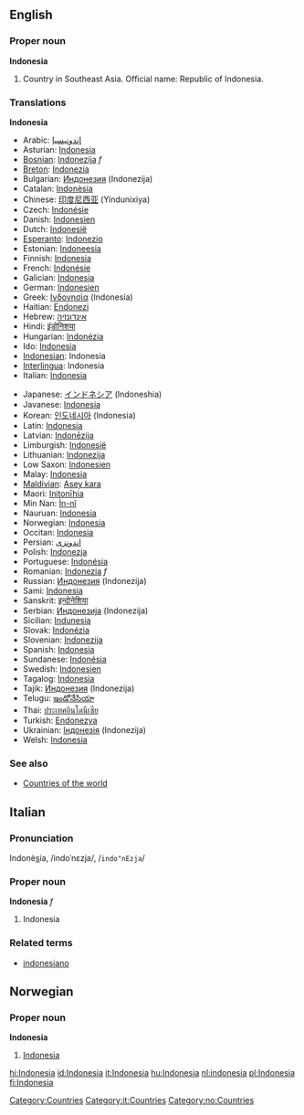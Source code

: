 ==English==
{{Wikipedia}}
===Proper noun===
'''Indonesia'''
# Country in Southeast Asia. Official name: Republic of Indonesia.

===Translations===
<!--DefA-->'''Indonesia'''
{{top}}
<!--languages from A to I go here-->
*Arabic: [[إندونيسيا]]
*Asturian: [[Indonesia]]
*[[Bosnian]]: [[Indonezija]] ''f''
*[[Breton]]: [[Indonezia]]
*Bulgarian: [[Индонезия]] (Indonezija)
*Catalan: [[Indonèsia]]
*Chinese: [[印度尼西亚]] (Yindunixiya)
*Czech: [[Indonésie]]
*Danish: [[Indonesien]]
*Dutch: [[Indonesië]]
*[[Esperanto]]: [[Indonezio]]
*Estonian: [[Indoneesia]]
*Finnish: [[Indonesia]]
*French: [[Indonésie]]
*Galician: [[Indonesia]]
*German: [[Indonesien]]
*Greek: [[Ινδονησία]] (Indonesía)
*Haitian: [[Endonezi]]
*Hebrew: [[אינדונזיה]]
*Hindi: [[इंडोनिशया]]
*Hungarian: [[Indonézia]]
*Ido: [[Indonesia]]
*[[Indonesian]]: Indonesia
*[[Interlingua]]: Indonesia
*Italian: [[Indonesia]]
{{mid}}
<!--languages from J to Z go here-->
*Japanese: [[インドネシア]] (Indoneshia)
*Javanese: [[Indonesia]]
*Korean: [[인도네시아]] (Indonesia)
*Latin: [[Indonesia]]
*Latvian: [[Indonēzija]]
*Limburgish: [[Indonesië]]
*Lithuanian: [[Indonezija]]
*Low Saxon: [[Indonesien]]
*Malay: [[Indonesia]]
*[[Maldivian]]: [[Asey kara]]
*Maori: [[Initonīhia]]
*Min Nan: [[Ìn-nî]]
*Nauruan: [[Indonesia]]
*Norwegian: [[#Norwegian|Indonesia]]
*Occitan: [[Indonesia]]
*Persian: [[اندونزی]]
*Polish: [[Indonezja]]
*Portuguese: [[Indonésia]]
*Romanian: [[Indonezia]] ''f''
*Russian: [[Индонезия]] (Indonezija)
*Sami: [[Indonesia]]
*Sanskrit: [[इन्दोनेशिया]]
*Serbian: [[Индонезија]] (Indonezija)
*Sicilian: [[Indunesia]]
*Slovak: [[Indonézia]]
*Slovenian: [[Indonezija]]
*Spanish: [[Indonesia]]
*Sundanese: [[Indonésia]]
*Swedish: [[Indonesien]]
*Tagalog: [[Indonesia]]
*Tajik: [[Индонезия]] (Indonezija)
*Telugu: [[ఇండోనేసియా]]
*Thai: [[ประเทศอินโดนีเซีย]]
*Turkish: [[Endonezya]]
*Ukrainian: [[Індонезія]] (Indonezija)
*Welsh: [[Indonesia]]
{{bottom}}

===See also===
*[[Countries of the world]]
[[Category:Countries]]

==Italian==
===Pronunciation===
Indonè<u>s</u>ia, /indoˈnɛzja/, /<tt>indo"nEzja</tt>/
===Proper noun===
'''Indonesia''' ''f''

# Indonesia

===Related terms===
*[[indonesiano]]
[[Category:it:Countries]]

==Norwegian==
===Proper noun===
[[Category:no:Countries]]
'''Indonesia'''
#[[#English|Indonesia]]

[[hi:Indonesia]]
[[id:Indonesia]]
[[it:Indonesia]]
[[hu:Indonesia]]
[[nl:indonesia]]
[[pl:Indonesia]]
[[fi:Indonesia]]